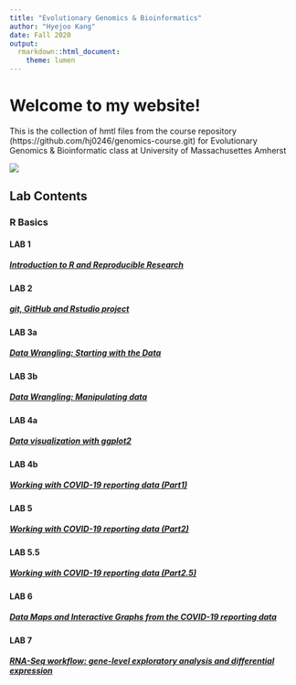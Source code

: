 ```yaml
---
title: "Evolutionary Genomics & Bioinformatics"
author: "Hyejoo Kang"
date: Fall 2020
output:
  rmarkdown::html_document:
    theme: lumen
---
```


# Welcome to my website!
This is the collection of hmtl files from the course repository  (https://github.com/hj0246/genomics-course.git) for Evolutionary Genomics & Bioinformatic class at University of Massachusettes Amherst

![](images/profile.JPG)

## Lab Contents

### R Basics

#### LAB 1
##### [Introduction to R and Reproducible Research](lab1_Hyejoo.html)

#### LAB 2
##### [git, GitHub and Rstudio project](lab2_Hyejoo.html)

#### LAB 3a
##### [Data Wrangling: Starting with the Data](lab3a_Hyejoo.html)

#### LAB 3b
##### [Data Wrangling: Manipulating data](lab3b_Hyejoo.html)

#### LAB 4a
##### [Data visualization with ggplot2](lab4a_Hyejoo.html)

#### LAB 4b
##### [Working with COVID-19 reporting data (Part1)](lab4_Hyejoo.html)

#### LAB 5
##### [Working with COVID-19 reporting data (Part2)](lab5_Hyejoo_lab5.html)

#### LAB 5.5
##### [Working with COVID-19 reporting data (Part2.5)](lab5_supplemental_Hyejoo.html)

#### LAB 6
##### [Data Maps and Interactive Graphs from the COVID-19 reporting data](lab6_Hyejoo.html)

#### LAB 7
##### [RNA-Seq workflow: gene-level exploratory analysis and differential expression](lab7_Hyejoo.html)